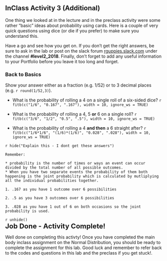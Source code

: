 ## InClass Activity 3 (Additional)

One thing we looked at in the lecture and in the preclass activity were some rather "basic" ideas about probability using cards. Here is a couple of very quick questions using dice (or die if you prefer) to make sure you understand this. 

Have a go and see how you get on. If you don't get the right answers, be sure to ask in the lab or post on the slack forum <a href = "https://rguppies.slack.com/" target = "_blank">rguppies.slack.com</a> under the channel **#level2_2018**. Finally, don't forget to add any useful information to your Portfolio before you leave it too long and forget.

### Back to Basics

Show your answer either as a fraction (e.g. 1/52) or to 3 decimal places (e.g. `r round(1/52,3)`).  

* What is the probability of rolling a 4 on a single roll of a six-sided dice? `r fitb(c("1/6", "0.167", ".167"), width = 10, ignore_ws = TRUE)`

* What is the probability of rolling a 4, 5 **or** 6 on a single roll? `r fitb(c("3/6", "1/2", "0.5", ".5"), width = 10, ignore_ws = TRUE)`

* What is the probability of rolling a 4 **and then** a 6 straight after? `r fitb(c("1/6*1/6", "(1/6)*(1/6)", "0.028", ".028"), width = 10, ignore_ws = TRUE)`

`r hide("Explain this - I dont get these answers")`
```block
Remember: 

* probability is the number of times or ways an event can occur divided by the total number of all possible outcomes. 
* When you have two separate events the probability of them both happening is the joint probability which is calculated by mutliplying all the individual probabilities together.

1. .167 as you have 1 outcome over 6 possibilities

2. .5 as you have 3 outcomes over 6 possibilities

3. .028 as you have 1 out of 6 on both occasions so the joint probability is used.
```
`r unhide()`
<br>
<span style="font-size: 22px; font-weight: bold; color: var(--blue);">Job Done - Activity Complete!</span>

Well done on completing this activty! Once you have completed the main body inclass assignment on the Normal Distribution, you should be ready to complete the assignment for this lab. Good luck and remember to refer back to the codes and questions in this lab and the preclass if you get stuck!.